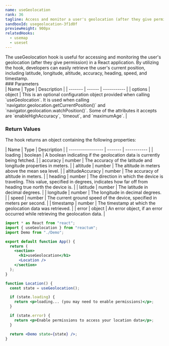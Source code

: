 ```yaml
---
name: useGeolocation
rank: 36
tagline: Access and monitor a user's geolocation (after they give permission) with useGeolocation.
sandboxId: usegeolocation-3f1d0f
previewHeight: 900px
relatedHooks:
  - usemap
  - useset
---
```



<HookDescription name={frontmatter.name}>
  The useGeolocation hook is useful for accessing and monitoring the user's
  geolocation (after they give permission) in a React application. By utilizing
  the hook, developers can easily retrieve the user's current position,
  including latitude, longitude, altitude, accuracy, heading, speed, and
  timestamp.
</HookDescription>

<div class="reference">
  ### Parameters

<div class="table-container">
| Name    | Type   | Description |
| ------- | ------ | ----------- |
| options | object | This is an optional configuration object provided when calling `useGeolocation`. It is used when calling `navigator.geolocation.getCurrentPosition()` and `navigator.geolocation.watchPosition()`. Some of the attributes it accepts are `enableHighAccuracy`, `timeout`, and `maximumAge`. |
</div>

### Return Values

The hook returns an object containing the following properties:

  <div class="table-container">
  | Name              | Type    | Description |
  | ----------------- | ------- | ----------- |
  | loading           | boolean | A boolean indicating if the geolocation data is currently being fetched. |
  | accuracy          | number  | The accuracy of the latitude and longitude properties in meters. |
  | altitude          | number  | The altitude in meters above the mean sea level. |
  | altitudeAccuracy  | number  | The accuracy of altitude in meters. |
  | heading           | number  | The direction in which the device is traveling. This value, specified in degrees, indicates how far off from heading true north the device is. |
  | latitude          | number  | The latitude in decimal degrees. |
  | longitude         | number  | The longitude in decimal degrees. |
  | speed             | number  | The current ground speed of the device, specified in meters per second. |
  | timestamp         | number  | The timestamp at which the geolocation data was retrieved. |
  | error             | object  | An error object, if an error occurred while retrieving the geolocation data. |
  </div>
</div>

<CodePreview
  sandboxId={frontmatter.sandboxId}
  previewHeight={frontmatter.previewHeight}
/>

<StaticCodeContainer>

```jsx
import * as React from "react";
import { useGeolocation } from "reactum";
import Demo from "./Demo";

export default function App() {
  return (
    <section>
      <h1>useGeolocation</h1>
      <Location />
    </section>
  );
}

function Location() {
  const state = useGeolocation();

  if (state.loading) {
    return <p>loading... (you may need to enable permissions)</p>;
  }

  if (state.error) {
    return <p>Enable permissions to access your location data</p>;
  }

  return <Demo state={state} />;
}
```

</StaticCodeContainer>
